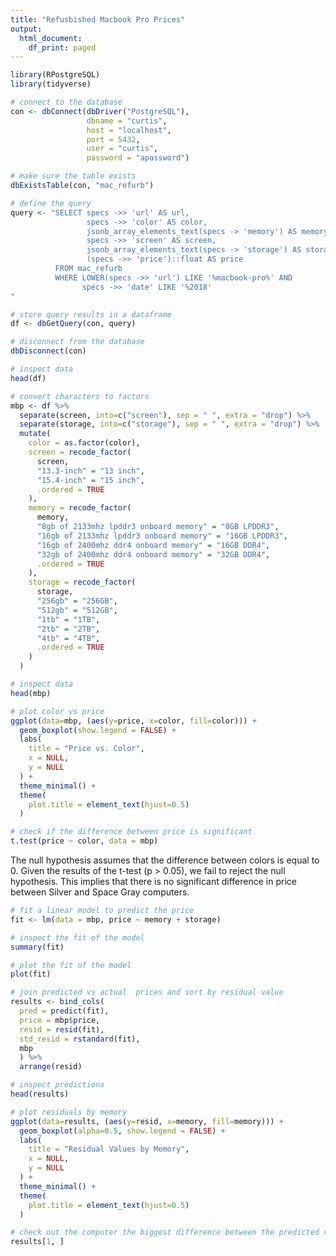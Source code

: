 ```yaml
---
title: "Refusbished Macbook Pro Prices"
output:
  html_document:
    df_print: paged
---
```


```r
library(RPostgreSQL)
library(tidyverse)
```

```r
# connect to the database
con <- dbConnect(dbDriver("PostgreSQL"), 
                 dbname = "curtis",
                 host = "localhost", 
                 port = 5432,
                 user = "curtis", 
                 password = "apassword")

# make sure the table exists
dbExistsTable(con, "mac_refurb")

# define the query
query <- "SELECT specs ->> 'url' AS url,
                 specs ->> 'color' AS color,
                 jsonb_array_elements_text(specs -> 'memory') AS memory,
                 specs ->> 'screen' AS screen,
                 jsonb_array_elements_text(specs -> 'storage') AS storage,
                 (specs ->> 'price')::float AS price
          FROM mac_refurb
          WHERE LOWER(specs ->> 'url') LIKE '%macbook-pro%' AND
                specs ->> 'date' LIKE '%2018'
"

# store query results in a dataframe
df <- dbGetQuery(con, query)

# disconnect from the database
dbDisconnect(con)

# inspect data
head(df)
```

```r
# convert characters to factors
mbp <- df %>%
  separate(screen, into=c("screen"), sep = " ", extra = "drop") %>%
  separate(storage, into=c("storage"), sep = " ", extra = "drop") %>%
  mutate(
    color = as.factor(color),
    screen = recode_factor(
      screen,
      "13.3-inch" = "13 inch",
      "15.4-inch" = "15 inch",
      .ordered = TRUE
    ),
    memory = recode_factor(
      memory,
      "8gb of 2133mhz lpddr3 onboard memory" = "8GB LPDDR3",
      "16gb of 2133mhz lpddr3 onboard memory" = "16GB LPDDR3",
      "16gb of 2400mhz ddr4 onboard memory" = "16GB DDR4",
      "32gb of 2400mhz ddr4 onboard memory" = "32GB DDR4",
      .ordered = TRUE
    ),
    storage = recode_factor(
      storage,
      "256gb" = "256GB",
      "512gb" = "512GB",
      "1tb" = "1TB",
      "2tb" = "2TB",
      "4tb" = "4TB",
      .ordered = TRUE
    )
  )

# inspect data
head(mbp)
```

```r
# plot color vs price
ggplot(data=mbp, (aes(y=price, x=color, fill=color))) +
  geom_boxplot(show.legend = FALSE) +
  labs(
    title = "Price vs. Color",
    x = NULL,
    y = NULL
  ) +
  theme_minimal() +
  theme(
    plot.title = element_text(hjust=0.5)
  )
```

```r
# check if the difference between price is significant
t.test(price ~ color, data = mbp)
```

The null hypothesis assumes that the difference between colors is equal to 0. Given the results of the t-test (p > 0.05), we fail to reject the null hypothesis. This implies that there is no significant difference in price between Silver and Space Gray computers.

```r
# fit a linear model to predict the price
fit <- lm(data = mbp, price ~ memory + storage)

# inspect the fit of the model
summary(fit)
```

```r
# plot the fit of the model
plot(fit)
```


```r
# join predicted vs actual  prices and sort by residual value
results <- bind_cols(
  pred = predict(fit), 
  price = mbp$price, 
  resid = resid(fit), 
  std_resid = rstandard(fit), 
  mbp
  ) %>%
  arrange(resid)

# inspect predictions
head(results)
```

```r
# plot residuals by memory
ggplot(data=results, (aes(y=resid, x=memory, fill=memory))) +
  geom_boxplot(alpha=0.5, show.legend = FALSE) +
  labs(
    title = "Residual Values by Memory",
    x = NULL,
    y = NULL
  ) +
  theme_minimal() +
  theme(
    plot.title = element_text(hjust=0.5)
  )
```

```r
# check out the computer the biggest difference between the predicted value and the actual value
results[1, ]
```

